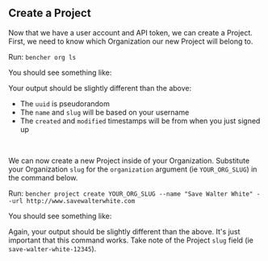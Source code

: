 
## Create a Project

Now that we have a user account and API token, we can create a Project.
First, we need to know which Organization our new Project will belong to.

Run: `bencher org ls`

You should see something like:

<QSOrgLsOutput />

Your output should be slightly different than the above:
- The `uuid` is pseudorandom
- The `name` and `slug` will be based on your username
- The `created` and `modified` timestamps will be from when you just signed up

<br />

We can now create a new Project inside of your Organization.
Substitute your Organization `slug` for the `organization` argument (ie `YOUR_ORG_SLUG`) in the command below.

Run: `bencher project create YOUR_ORG_SLUG --name "Save Walter White" --url http://www.savewalterwhite.com`

You should see something like:

<QSProjectCreateOutput />

Again, your output should be slightly different than the above.
It's just important that this command works.
Take note of the Project `slug` field (ie `save-walter-white-12345`).
